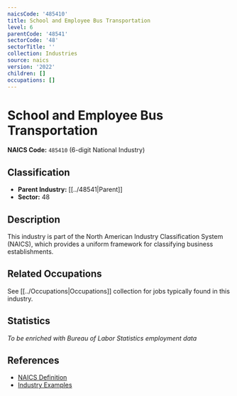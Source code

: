 ```yaml
---
naicsCode: '485410'
title: School and Employee Bus Transportation
level: 6
parentCode: '48541'
sectorCode: '48'
sectorTitle: ''
collection: Industries
source: naics
version: '2022'
children: []
occupations: []
---
```

# School and Employee Bus Transportation

**NAICS Code:** `485410` (6-digit National Industry)

## Classification

- **Parent Industry:** [[../48541|Parent]]
- **Sector:** 48

## Description

This industry is part of the North American Industry Classification System (NAICS), which provides a uniform framework for classifying business establishments.

## Related Occupations

See [[../Occupations|Occupations]] collection for jobs typically found in this industry.

## Statistics

*To be enriched with Bureau of Labor Statistics employment data*

## References

- [NAICS Definition](https://www.census.gov/naics/)
- [Industry Examples](https://www.census.gov/naics/2022NAICS/)

